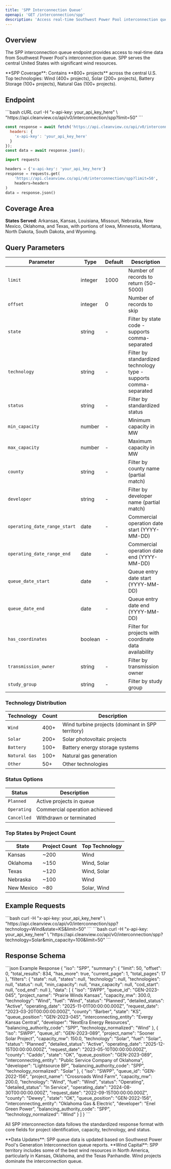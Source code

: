 ```yaml
---
title: 'SPP Interconnection Queue'
openapi: 'GET /interconnection/spp'
description: 'Access real-time Southwest Power Pool interconnection queue data for renewable energy projects'
---
```


## Overview

The SPP interconnection queue endpoint provides access to real-time data from Southwest Power Pool's interconnection queue. SPP serves the central United States with significant wind resources.

<Note>
**SPP Coverage**: Contains **800+ projects** across the central U.S. Top technologies: Wind (400+ projects), Solar (200+ projects), Battery Storage (100+ projects), Natural Gas (100+ projects).
</Note>

## Endpoint

<CodeGroup>
```bash cURL
curl -H "x-api-key: your_api_key_here" \
  "https://api.cleanview.co/api/v0/interconnection/spp?limit=50"
```

```javascript JavaScript
const response = await fetch('https://api.cleanview.co/api/v0/interconnection/spp?limit=50', {
  headers: {
    'x-api-key': 'your_api_key_here'
  }
});
const data = await response.json();
```

```python Python
import requests

headers = {'x-api-key': 'your_api_key_here'}
response = requests.get(
    'https://api.cleanview.co/api/v0/interconnection/spp?limit=50',
    headers=headers
)
data = response.json()
```
</CodeGroup>

## Coverage Area

**States Served**: Arkansas, Kansas, Louisiana, Missouri, Nebraska, New Mexico, Oklahoma, and Texas, with portions of Iowa, Minnesota, Montana, North Dakota, South Dakota, and Wyoming.

## Query Parameters

| Parameter | Type | Default | Description |
|-----------|------|---------|-------------|
| `limit` | integer | 1000 | Number of records to return (50-5000) |
| `offset` | integer | 0 | Number of records to skip |
| `state` | string | - | Filter by state code - supports comma-separated |
| `technology` | string | - | Filter by standardized technology type - supports comma-separated |
| `status` | string | - | Filter by standardized status |
| `min_capacity` | number | - | Minimum capacity in MW |
| `max_capacity` | number | - | Maximum capacity in MW |
| `county` | string | - | Filter by county name (partial match) |
| `developer` | string | - | Filter by developer name (partial match) |
| `operating_date_range_start` | date | - | Commercial operation date start (YYYY-MM-DD) |
| `operating_date_range_end` | date | - | Commercial operation date end (YYYY-MM-DD) |
| `queue_date_start` | date | - | Queue entry date start (YYYY-MM-DD) |
| `queue_date_end` | date | - | Queue entry date end (YYYY-MM-DD) |
| `has_coordinates` | boolean | - | Filter for projects with coordinate data availability |
| `transmission_owner` | string | - | Filter by transmission owner |
| `study_group` | string | - | Filter by study group |

### Technology Distribution

| Technology | Count | Description |
|------------|-------|-------------|
| `Wind` | 400+ | Wind turbine projects (dominant in SPP territory) |
| `Solar` | 200+ | Solar photovoltaic projects |
| `Battery` | 100+ | Battery energy storage systems |
| `Natural Gas` | 100+ | Natural gas generation |
| `Other` | 50+ | Other technologies |

### Status Options

| Status | Description |
|--------|-------------|
| `Planned` | Active projects in queue |
| `Operating` | Commercial operation achieved |
| `Cancelled` | Withdrawn or terminated |

### Top States by Project Count

| State | Project Count | Top Technology |
|-------|---------------|----------------|
| Kansas | ~200 | Wind |
| Oklahoma | ~150 | Wind, Solar |
| Texas | ~120 | Wind, Solar |
| Nebraska | ~100 | Wind |
| New Mexico | ~80 | Solar, Wind |

## Example Requests

<AccordionGroup>
  <Accordion title="Get Wind Projects in Kansas">
    ```bash
    curl -H "x-api-key: your_api_key_here" \
      "https://api.cleanview.co/api/v0/interconnection/spp?technology=Wind&state=KS&limit=50"
    ```
  </Accordion>
  
  <Accordion title="Get Large Solar Projects (>100 MW)">
    ```bash
    curl -H "x-api-key: your_api_key_here" \
      "https://api.cleanview.co/api/v0/interconnection/spp?technology=Solar&min_capacity=100&limit=50"
    ```
  </Accordion>
</AccordionGroup>

## Response Schema

<ResponseExample>
```json Example Response
{
  "iso": "SPP",
  "summary": {
    "limit": 50,
    "offset": 0,
    "total_results": 834,
    "has_more": true,
    "current_page": 1,
    "total_pages": 17
  },
  "filters": {
    "state": null,
    "states": null,
    "technology": null,
    "technologies": null,
    "status": null,
    "min_capacity": null,
    "max_capacity": null,
    "cod_start": null,
    "cod_end": null
  },
  "data": [
    {
      "iso": "SWPP",
      "queue_id": "GEN-2023-045",
      "project_name": "Prairie Winds Kansas",
      "capacity_mw": 300.0,
      "technology": "Wind",
      "fuel": "Wind",
      "status": "Planned",
      "detailed_status": "Active",
      "operating_date": "2025-11-01T00:00:00.000Z",
      "request_date": "2023-03-20T00:00:00.000Z",
      "county": "Barber",
      "state": "KS",
      "queue_position": "GEN-2023-045",
      "interconnecting_entity": "Evergy Kansas Central",
      "developer": "NextEra Energy Resources",
      "balancing_authority_code": "SPP",
      "technology_normalized": "Wind"
    },
    {
      "iso": "SWPP",
      "queue_id": "GEN-2023-089",
      "project_name": "Sooner Solar Project",
      "capacity_mw": 150.0,
      "technology": "Solar",
      "fuel": "Solar",
      "status": "Planned",
      "detailed_status": "Active",
      "operating_date": "2025-12-15T00:00:00.000Z",
      "request_date": "2023-05-10T00:00:00.000Z",
      "county": "Caddo",
      "state": "OK",
      "queue_position": "GEN-2023-089",
      "interconnecting_entity": "Public Service Company of Oklahoma",
      "developer": "Lightsource BP",
      "balancing_authority_code": "SPP",
      "technology_normalized": "Solar"
    },
    {
      "iso": "SWPP",
      "queue_id": "GEN-2022-156",
      "project_name": "Crossroads Wind Farm",
      "capacity_mw": 200.0,
      "technology": "Wind",
      "fuel": "Wind",
      "status": "Operating",
      "detailed_status": "In Service",
      "operating_date": "2024-08-30T00:00:00.000Z",
      "request_date": "2022-09-15T00:00:00.000Z",
      "county": "Dewey",
      "state": "OK",
      "queue_position": "GEN-2022-156",
      "interconnecting_entity": "Oklahoma Gas & Electric",
      "developer": "Enel Green Power",
      "balancing_authority_code": "SPP",
      "technology_normalized": "Wind"
    }
  ]
}
```
</ResponseExample>

All SPP interconnection data follows the standardized response format with core fields for project identification, capacity, technology, and status.

<Note>
**Data Updates**: SPP queue data is updated based on Southwest Power Pool's Generation Interconnection queue reports.
</Note>

<Info>
**Wind Capital**: SPP territory includes some of the best wind resources in North America, particularly in Kansas, Oklahoma, and the Texas Panhandle. Wind projects dominate the interconnection queue.
</Info>
